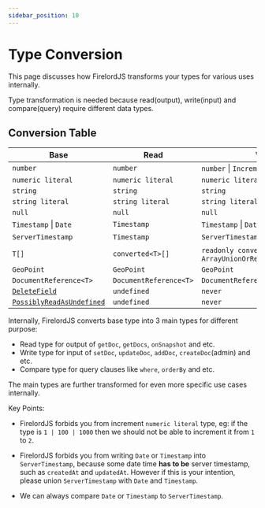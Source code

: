 ```yaml
---
sidebar_position: 10
---
```


# Type Conversion

This page discusses how FirelordJS transforms your types for various uses internally.

Type transformation is needed because read(output), write(input) and compare(query) require different data types.

## Conversion Table

| Base                                                             | Read                   | Write                                                           | Compare                   |
| ---------------------------------------------------------------- | ---------------------- | --------------------------------------------------------------- | ------------------------- |
| `number`                                                         | `number`               | `number` \| `Increment`                                         | `number`                  |
| `numeric literal`                                                | `numeric literal`      | `numeric literal`                                               | `numeric literal`         |
| `string`                                                         | `string`               | `string`                                                        | `string`                  |
| `string literal`                                                 | `string literal`       | `string literal`                                                | `string literal`          |
| `null`                                                           | `null`                 | `null`                                                          | `null`                    |
| `Timestamp` \| `Date`                                            | `Timestamp`            | `Timestamp` \| `Date`                                           | `Timestamp` \| `Date`     |
| `ServerTimestamp`                                                | `Timestamp`            | `ServerTimestamp`                                               | `Timestamp` \| `Date`     |
| `T[]`                                                            | `converted<T>[]`       | `readonly converted<T>[]` \| `ArrayUnionOrRemove<converted<T>>` | `readonly converted<T>[]` |
| `GeoPoint`                                                       | `GeoPoint`             | `GeoPoint`                                                      | `GeoPoint`                |
| `DocumentReference<T>`                                           | `DocumentReference<T>` | `DocumentReference<T>`                                          | `DocumentReference<T>`    |
| [`DeleteField`](./guides/delete_field)                           | `undefined`            | `never`                                                         | `never`                   |
| [`PossiblyReadAsUndefined`](./guides/possibly_read_as_undefined) | `undefined`            | `never`                                                         | `never`                   |

Internally, FirelordJS converts base type into 3 main types for different purpose:

- Read type for output of `getDoc`, `getDocs`, `onSnapshot` and etc.
- Write type for input of `setDoc`, `updateDoc`, `addDoc`, `createDoc`(admin) and etc.
- Compare type for query clauses like `where`, `orderBy` and etc.

The main types are further transformed for even more specific use cases internally.

Key Points:

- FirelordJS forbids you from increment `numeric literal` type, eg: if the type is `1 | 100 | 1000` then we should not be able to increment it from `1` to `2`.

- FirelordJS forbids you from writing `Date` or `Timestamp` into `ServerTimestamp`, because some date time **has to be** server timestamp, such as `createdAt` and `updatedAt`. However if this is your intention, please union `ServerTimestamp` with `Date` and `Timestamp`.

- We can always compare `Date` or `Timestamp` to `ServerTimestamp`.
